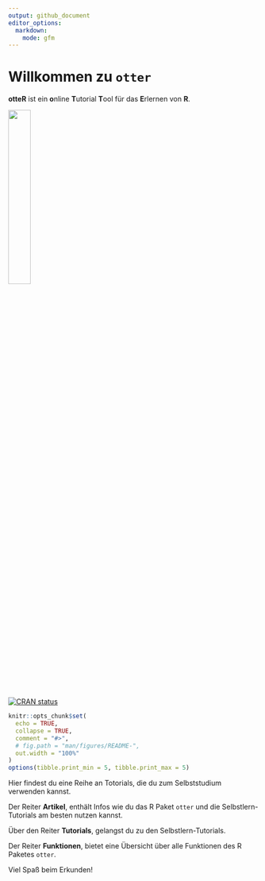 ```yaml
---
output: github_document
editor_options:
  markdown:
    mode: gfm
---
```


# Willkommen zu `otter`
**otteR** ist ein **o**nline **T**utorial **T**ool für das **E**rlernen von **R**.

![](man/figures/otteR_pink.png){width="30%"}

<!-- badges: start -->
[![CRAN status](https://www.r-pkg.org/badges/version/studyr)](https://cran.r-project.org/package=studyr)

<!-- badges: end -->

```r
knitr::opts_chunk$set(
  echo = TRUE,
  collapse = TRUE,
  comment = "#>",
  # fig.path = "man/figures/README-",
  out.width = "100%"
)
options(tibble.print_min = 5, tibble.print_max = 5)
```

Hier findest du eine Reihe an Totorials, die du zum Selbststudium verwenden kannst.


Der Reiter **Artikel**, enthält Infos wie du das R Paket `otter` und die Selbstlern-Tutorials am besten nutzen kannst.

Über den Reiter **Tutorials**, gelangst du zu den Selbstlern-Tutorials.

Der Reiter **Funktionen**, bietet eine Übersicht über alle Funktionen des R Paketes `otter`.

Viel Spaß beim Erkunden!
